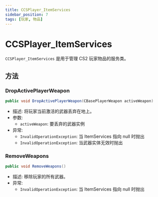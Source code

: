 ```yaml
---
title: CCSPlayer_ItemServices
sidebar_position: 7
tags: [玩家, 物品]
---
```


# CCSPlayer_ItemServices

`CCSPlayer_ItemServices` 是用于管理 CS2 玩家物品的服务类。

## 方法

### DropActivePlayerWeapon
```csharp
public void DropActivePlayerWeapon(CBasePlayerWeapon activeWeapon)
```
- 描述: 将玩家当前激活的武器丢弃在地上。
- 参数:
  - `activeWeapon`: 要丢弃的武器实例
- 异常:
  - `InvalidOperationException`: 当 ItemServices 指向 null 时抛出
  - `InvalidOperationException`: 当武器实体无效时抛出

### RemoveWeapons
```csharp
public void RemoveWeapons()
```
- 描述: 移除玩家的所有武器。
- 异常:
  - `InvalidOperationException`: 当 ItemServices 指向 null 时抛出 